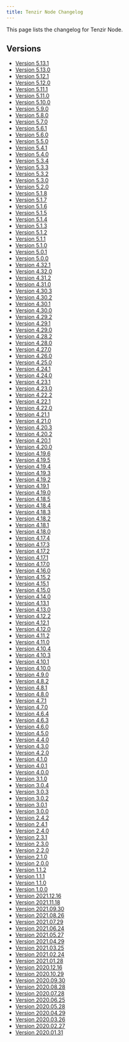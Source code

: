 ```yaml
---
title: Tenzir Node Changelog
---
```


This page lists the changelog for Tenzir Node.

## Versions

* [Version 5.13.1](/changelog/node/v5-13-1)
* [Version 5.13.0](/changelog/node/v5-13-0)
* [Version 5.12.1](/changelog/node/v5-12-1)
* [Version 5.12.0](/changelog/node/v5-12-0)
* [Version 5.11.1](/changelog/node/v5-11-1)
* [Version 5.11.0](/changelog/node/v5-11-0)
* [Version 5.10.0](/changelog/node/v5-10-0)
* [Version 5.9.0](/changelog/node/v5-9-0)
* [Version 5.8.0](/changelog/node/v5-8-0)
* [Version 5.7.0](/changelog/node/v5-7-0)
* [Version 5.6.1](/changelog/node/v5-6-1)
* [Version 5.6.0](/changelog/node/v5-6-0)
* [Version 5.5.0](/changelog/node/v5-5-0)
* [Version 5.4.1](/changelog/node/v5-4-1)
* [Version 5.4.0](/changelog/node/v5-4-0)
* [Version 5.3.4](/changelog/node/v5-3-4)
* [Version 5.3.3](/changelog/node/v5-3-3)
* [Version 5.3.2](/changelog/node/v5-3-2)
* [Version 5.3.0](/changelog/node/v5-3-0)
* [Version 5.2.0](/changelog/node/v5-2-0)
* [Version 5.1.8](/changelog/node/v5-1-8)
* [Version 5.1.7](/changelog/node/v5-1-7)
* [Version 5.1.6](/changelog/node/v5-1-6)
* [Version 5.1.5](/changelog/node/v5-1-5)
* [Version 5.1.4](/changelog/node/v5-1-4)
* [Version 5.1.3](/changelog/node/v5-1-3)
* [Version 5.1.2](/changelog/node/v5-1-2)
* [Version 5.1.1](/changelog/node/v5-1-1)
* [Version 5.1.0](/changelog/node/v5-1-0)
* [Version 5.0.1](/changelog/node/v5-0-1)
* [Version 5.0.0](/changelog/node/v5-0-0)
* [Version 4.32.1](/changelog/node/v4-32-1)
* [Version 4.32.0](/changelog/node/v4-32-0)
* [Version 4.31.2](/changelog/node/v4-31-2)
* [Version 4.31.0](/changelog/node/v4-31-0)
* [Version 4.30.3](/changelog/node/v4-30-3)
* [Version 4.30.2](/changelog/node/v4-30-2)
* [Version 4.30.1](/changelog/node/v4-30-1)
* [Version 4.30.0](/changelog/node/v4-30-0)
* [Version 4.29.2](/changelog/node/v4-29-2)
* [Version 4.29.1](/changelog/node/v4-29-1)
* [Version 4.29.0](/changelog/node/v4-29-0)
* [Version 4.28.2](/changelog/node/v4-28-2)
* [Version 4.28.0](/changelog/node/v4-28-0)
* [Version 4.27.0](/changelog/node/v4-27-0)
* [Version 4.26.0](/changelog/node/v4-26-0)
* [Version 4.25.0](/changelog/node/v4-25-0)
* [Version 4.24.1](/changelog/node/v4-24-1)
* [Version 4.24.0](/changelog/node/v4-24-0)
* [Version 4.23.1](/changelog/node/v4-23-1)
* [Version 4.23.0](/changelog/node/v4-23-0)
* [Version 4.22.2](/changelog/node/v4-22-2)
* [Version 4.22.1](/changelog/node/v4-22-1)
* [Version 4.22.0](/changelog/node/v4-22-0)
* [Version 4.21.1](/changelog/node/v4-21-1)
* [Version 4.21.0](/changelog/node/v4-21-0)
* [Version 4.20.3](/changelog/node/v4-20-3)
* [Version 4.20.2](/changelog/node/v4-20-2)
* [Version 4.20.1](/changelog/node/v4-20-1)
* [Version 4.20.0](/changelog/node/v4-20-0)
* [Version 4.19.6](/changelog/node/v4-19-6)
* [Version 4.19.5](/changelog/node/v4-19-5)
* [Version 4.19.4](/changelog/node/v4-19-4)
* [Version 4.19.3](/changelog/node/v4-19-3)
* [Version 4.19.2](/changelog/node/v4-19-2)
* [Version 4.19.1](/changelog/node/v4-19-1)
* [Version 4.19.0](/changelog/node/v4-19-0)
* [Version 4.18.5](/changelog/node/v4-18-5)
* [Version 4.18.4](/changelog/node/v4-18-4)
* [Version 4.18.3](/changelog/node/v4-18-3)
* [Version 4.18.2](/changelog/node/v4-18-2)
* [Version 4.18.1](/changelog/node/v4-18-1)
* [Version 4.18.0](/changelog/node/v4-18-0)
* [Version 4.17.4](/changelog/node/v4-17-4)
* [Version 4.17.3](/changelog/node/v4-17-3)
* [Version 4.17.2](/changelog/node/v4-17-2)
* [Version 4.17.1](/changelog/node/v4-17-1)
* [Version 4.17.0](/changelog/node/v4-17-0)
* [Version 4.16.0](/changelog/node/v4-16-0)
* [Version 4.15.2](/changelog/node/v4-15-2)
* [Version 4.15.1](/changelog/node/v4-15-1)
* [Version 4.15.0](/changelog/node/v4-15-0)
* [Version 4.14.0](/changelog/node/v4-14-0)
* [Version 4.13.1](/changelog/node/v4-13-1)
* [Version 4.13.0](/changelog/node/v4-13-0)
* [Version 4.12.2](/changelog/node/v4-12-2)
* [Version 4.12.1](/changelog/node/v4-12-1)
* [Version 4.12.0](/changelog/node/v4-12-0)
* [Version 4.11.2](/changelog/node/v4-11-2)
* [Version 4.11.0](/changelog/node/v4-11-0)
* [Version 4.10.4](/changelog/node/v4-10-4)
* [Version 4.10.3](/changelog/node/v4-10-3)
* [Version 4.10.1](/changelog/node/v4-10-1)
* [Version 4.10.0](/changelog/node/v4-10-0)
* [Version 4.9.0](/changelog/node/v4-9-0)
* [Version 4.8.2](/changelog/node/v4-8-2)
* [Version 4.8.1](/changelog/node/v4-8-1)
* [Version 4.8.0](/changelog/node/v4-8-0)
* [Version 4.7.1](/changelog/node/v4-7-1)
* [Version 4.7.0](/changelog/node/v4-7-0)
* [Version 4.6.4](/changelog/node/v4-6-4)
* [Version 4.6.3](/changelog/node/v4-6-3)
* [Version 4.6.0](/changelog/node/v4-6-0)
* [Version 4.5.0](/changelog/node/v4-5-0)
* [Version 4.4.0](/changelog/node/v4-4-0)
* [Version 4.3.0](/changelog/node/v4-3-0)
* [Version 4.2.0](/changelog/node/v4-2-0)
* [Version 4.1.0](/changelog/node/v4-1-0)
* [Version 4.0.1](/changelog/node/v4-0-1)
* [Version 4.0.0](/changelog/node/v4-0-0)
* [Version 3.1.0](/changelog/node/v3-1-0)
* [Version 3.0.4](/changelog/node/v3-0-4)
* [Version 3.0.3](/changelog/node/v3-0-3)
* [Version 3.0.2](/changelog/node/v3-0-2)
* [Version 3.0.1](/changelog/node/v3-0-1)
* [Version 3.0.0](/changelog/node/v3-0-0)
* [Version 2.4.2](/changelog/node/v2-4-2)
* [Version 2.4.1](/changelog/node/v2-4-1)
* [Version 2.4.0](/changelog/node/v2-4-0)
* [Version 2.3.1](/changelog/node/v2-3-1)
* [Version 2.3.0](/changelog/node/v2-3-0)
* [Version 2.2.0](/changelog/node/v2-2-0)
* [Version 2.1.0](/changelog/node/v2-1-0)
* [Version 2.0.0](/changelog/node/v2-0-0)
* [Version 1.1.2](/changelog/node/v1-1-2)
* [Version 1.1.1](/changelog/node/v1-1-1)
* [Version 1.1.0](/changelog/node/v1-1-0)
* [Version 1.0.0](/changelog/node/v1-0-0)
* [Version 2021.12.16](/changelog/node/2021-12-16)
* [Version 2021.11.18](/changelog/node/2021-11-18)
* [Version 2021.09.30](/changelog/node/2021-09-30)
* [Version 2021.08.26](/changelog/node/2021-08-26)
* [Version 2021.07.29](/changelog/node/2021-07-29)
* [Version 2021.06.24](/changelog/node/2021-06-24)
* [Version 2021.05.27](/changelog/node/2021-05-27)
* [Version 2021.04.29](/changelog/node/2021-04-29)
* [Version 2021.03.25](/changelog/node/2021-03-25)
* [Version 2021.02.24](/changelog/node/2021-02-24)
* [Version 2021.01.28](/changelog/node/2021-01-28)
* [Version 2020.12.16](/changelog/node/2020-12-16)
* [Version 2020.10.29](/changelog/node/2020-10-29)
* [Version 2020.09.30](/changelog/node/2020-09-30)
* [Version 2020.08.28](/changelog/node/2020-08-28)
* [Version 2020.07.28](/changelog/node/2020-07-28)
* [Version 2020.06.25](/changelog/node/2020-06-25)
* [Version 2020.05.28](/changelog/node/2020-05-28)
* [Version 2020.04.29](/changelog/node/2020-04-29)
* [Version 2020.03.26](/changelog/node/2020-03-26)
* [Version 2020.02.27](/changelog/node/2020-02-27)
* [Version 2020.01.31](/changelog/node/2020-01-31)
